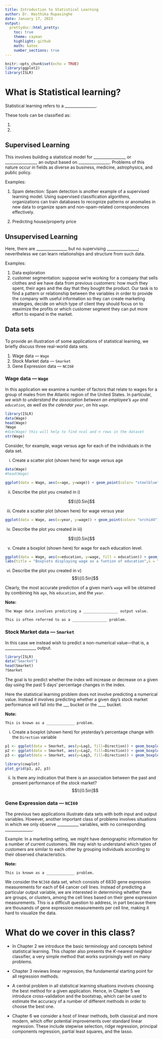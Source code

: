 ```yaml
---
title: Introduction to Statistical Learning
author: Dr. Hasthika Rupasinghe
date: January 17, 2023
output:
  prettydoc::html_pretty:
    toc: true
    theme: cayman
    highlight: github
    math: katex
    number_sections: true
---
```


```r
knitr::opts_chunk$set(echo = TRUE)
library(ggplot2)
library(ISLR)
```

# What is Statistical learning?

Statistical learning refers to a ________________.

These tools can be classified as:

1. 

2. 


## Supervised Learning

This involves building a statistical model for ________________, or ________________, an output based on ________________. Problems of this nature occur in fields as diverse as business, medicine, astrophysics, and public policy. 

Examples:

1) Spam detection: Spam detection is another example of a supervised learning model. Using supervised classification algorithms, organizations can train databases to recognize patterns or anomalies in new data to organize spam and non-spam-related correspondences effectively.

2) Predicting house/property price

## Unsupervised Learning

Here, there are ________________ but no supervising ________________; nevertheless we can learn relationships and structure from such data. 

Examples:

1) Data exploration
2) customer segmentation: suppose we’re working for a company that sells clothes and we have data from previous customers: how much they spent, their ages and the day that they bought the product. Our task is to find a pattern or relationship between the variables in order to provide the company with useful information so they can create marketing strategies, decide on which type of client they should focus on to maximize the profits or which customer segment they can put more effort to expand in the market.



## Data sets

To provide an illustration of some applications of
statistical learning, we briefly discuss three real-world data sets.

  1) Wage data --- `Wage`
  2) Stock Market data --- `Smarket`
  3) Gene Expression data --- `NCI60`

### Wage data --- `Wage`

In this application we examine a number of factors that relate to wages for a group of males from the Atlantic region of the United States. In particular, _we wish to understand the association between an employee’s `age` and `education`, as well as the calendar `year`, on his `wage`_. 





  
```r
library(ISLR)
data(Wage)
head(Wage)
?Wage
#dim(Wage) this will help to find ncol and n rows in the dataset
str(Wage)
```
  
  
Consider, for example, wage versus age for each of the individuals
in the data set. 

  i) Create a scatter plot (shown here) for wage versus age
  

  
```r
data(Wage)
#head(Wage)

ggplot(data = Wage, aes(x=age, y=wage)) + geom_point(color= "steelblue") + geom_smooth(se=FALSE) + theme_bw()

```
  
  
  ii) Describe the plot you created in i) 
  
$$\\[0.5in]$$
  
  
  iii) Create a scatter plot (shown here) for wage versus year
  
  
  
  
  
  
```r
ggplot(data = Wage, aes(x=year, y=wage)) + geom_point(color= "orchid4") + geom_smooth(method = lm, se = FALSE) + theme_bw()
```
  
  
  iv) Describe the plot you created in iii) 
  
$$\\[0.5in]$$
  
  v) Create a boxplot (shown here) for wage for each education level.
  
```r
ggplot(data = Wage, aes(x=education, y=wage, fill = education)) + geom_boxplot() + theme_bw() +                                 
labs(title = "Boxplots displaying wage as a funtion of education",x = "Education level",y = "Wage")
```
  
  
  vi) Describe the plot you created in v) 
$$\\[0.5in]$$
  

Clearly, the most accurate prediction of a given man’s `wage` will be
obtained by combining his `age`, his `education`, and the `year`.

**Note:**
```rnote
The Wage data involves predicting a ________________ output value. 

This is often referred to as a ________________ problem.

```


### Stock Market data --- `Smarket`

In this case we instead wish to predict a non-numerical value—that is, a ________________ output.

```r
library(ISLR)
data("Smarket")
head(Smarket)
?Smarket
```

The goal is to predict whether the index will increase or decrease on a given day using the past 5 days’ percentage changes in the index. 

Here the statistical learning problem does not involve predicting a numerical value. Instead it involves predicting whether a given day’s stock market performance will fall into the ___ bucket or the ____ bucket.

**Note:**
```rnote
This is known as a _____________ problem.
```

  i) Create a boxplot (shown here) for yesterday's percentage change with the `Direction` variable
  
```r

p1 <- ggplot(data = Smarket, aes(y=Lag1, fill=Direction)) + geom_boxplot() +  theme_bw()
p2 <- ggplot(data = Smarket, aes(y=Lag2, fill=Direction)) + geom_boxplot() +  theme_bw()
p3 <- ggplot(data = Smarket, aes(y=Lag3, fill=Direction)) + geom_boxplot() +  theme_bw()

library(cowplot)
plot_grid(p1, p2, p3)
```
  
  
  ii) Is there any indication that there is an association between the past and present performance of the stock market?
$$\\[0.5in]$$

### Gene Expression data --- `NCI60`

The previous two applications illustrate data sets with both input and
output variables. However, another important class of problems involves
situations in which we only observe ___________ variables, with no corresponding
______________.

Example: In a marketing setting, we might have demographic
information for a number of current customers. We may wish to
understand which types of customers are similar to each other by grouping
individuals according to their observed characteristics. 

**Note:**
```rnote
This is known as a _____________ problem.
```


We consider the `NCI60` data set, which consists of 6830 gene expression measurements
for each of 64 cancer cell lines. Instead of predicting a particular output
variable, we are interested in determining whether there are groups, or
clusters, among the cell lines based on their gene expression measurements.
This is a difficult question to address, in part because there are thousands
of gene expression measurements per cell line, making it hard to visualize
the data.


# What do we cover in this class?

  * In Chapter 2 we introduce the basic terminology and concepts behind statistical
learning. This chapter also presents the $K$-nearest neighbor classifier, a
very simple method that works surprisingly well on many problems. 

  * Chapter 3 reviews linear regression, the fundamental starting
point for all regression methods. 

  * A central problem in all statistical learning situations involves choosing
the best method for a given application. Hence, in Chapter 5 we introduce
cross-validation and the bootstrap, which can be used to estimate the
accuracy of a number of different methods in order to choose the best one.

  * Chapter 6 we consider a host of linear methods, both
classical and more modern, which offer potential improvements over standard
linear regression. These include stepwise selection, ridge regression,
principal components regression, partial least squares, and the lasso.

